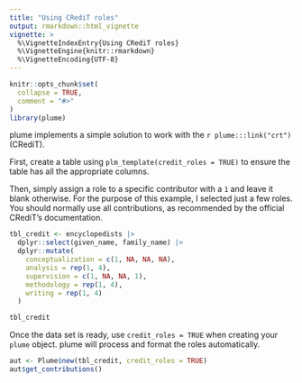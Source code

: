 ```yaml
---
title: "Using CRediT roles"
output: rmarkdown::html_vignette
vignette: >
  %\VignetteIndexEntry{Using CRediT roles}
  %\VignetteEngine{knitr::rmarkdown}
  %\VignetteEncoding{UTF-8}
---
```


```r
knitr::opts_chunk$set(
  collapse = TRUE,
  comment = "#>"
)
library(plume)
```

plume implements a simple solution to work with the `r plume:::link("crt")` (CRediT).

First, create a table using `plm_template(credit_roles = TRUE)` to ensure the table has all the appropriate columns.

Then, simply assign a role to a specific contributor with a `1` and leave it blank otherwise. For the purpose of this example, I selected just a few roles. You should normally use all contributions, as recommended by the official CRediT's documentation.

```r
tbl_credit <- encyclopedists |>
  dplyr::select(given_name, family_name) |>
  dplyr::mutate(
    conceptualization = c(1, NA, NA, NA),
    analysis = rep(1, 4),
    supervision = c(1, NA, NA, 1),
    methodology = rep(1, 4),
    writing = rep(1, 4)
  )

tbl_credit
```

Once the data set is ready, use `credit_roles = TRUE` when creating your `plume` object. plume will process and format the roles automatically.

```r
aut <- Plume$new(tbl_credit, credit_roles = TRUE)
aut$get_contributions()
```
